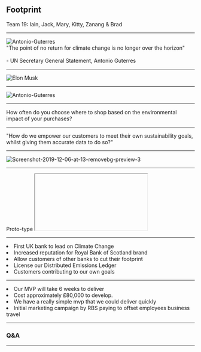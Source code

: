 


## Footprint

<div className="avatar">
    <Avatar src="https://i.ibb.co/R3NCpn3/Whats-App-Image-2019-12-05-at-14-14-40.jpg" />
    <Avatar src="https://i.ibb.co/9btk21P/Whats-App-Image-2019-12-05-at-13-21-23.jpg" />
    <Avatar src="https://i.ibb.co/4ThmDvY/Whats-App-Image-2019-12-05-at-13-22-49.jpg" />
    <Avatar src="https://i.ibb.co/0Q7Rhhw/Whats-App-Image-2019-12-05-at-13-34-15.jpg" />
    <Avatar src="https://i.ibb.co/0ntLktr/Whats-App-Image-2019-12-05-at-14-12-04.jpg" />
    <Avatar src="https://i.ibb.co/Q9Fpsxk/17438742-1659191821052056-4199731567351824384-n.jpg" />
</div>
<div className="team">Team 19: Iain, Jack, Mary, Kitty, Zanang & Brad</div>



---
<img src="https://i.ibb.co/b36fYwX/Antonio-Guterres.jpg" alt="Antonio-Guterres" border="0" />
<div className="quote-un">
"The point of no return for climate change is no longer over the horizon"
</div>
<br />
<div className="un-title">- UN Secretary General Statement, Antonio Guterres</div>

---

<img src="https://encrypted-tbn0.gstatic.com/images?q=tbn:ANd9GcRrT-PSkjwCIzaNHUVgtJ_kqh-X8qeCfSisLQqRvd-qEbqMBhSN9Q&s" alt="Elon Musk" />

---

<img src="https://www.universityofcalifornia.edu/sites/default/files/climate_headlines2.jpg" alt="Antonio-Guterres" border="0" />

---

<div className="Chart-text">
  How often do you choose where to shop based on the environmental impact of your purchases?
</div>
<Chart />

---

<div className="problem">
"How do we empower our customers to meet their own sustainability goals, whilst giving them accurate data to do so?"</div>

---

<img src="https://i.ibb.co/02DVVDR/Screenshot-2019-12-06-at-13-removebg-preview-3.png" alt="Screenshot-2019-12-06-at-13-removebg-preview-3" />


---

<Link href='http://team19-challenge2019.s3-website-eu-west-1.amazonaws.com'>Proto-type</Link>

<Iframe />

---

<div className="kirsty-avatar">
  <Avatar src="https://www.bitcni.org.uk/wp-content/uploads/2018/06/Kirsty-Britz-300x212.jpg" />
</div>
<div className="quotes-kirsty">
  Kirsty Britz, Director of Sustainable Banking
</div>  
<div className="quote-text">
  "This is a unique proposition with a good customer journey that could help nudge our customers into becoming more sustainable."</div>

<div className="quotes-matt">
  Matt Gulliver, PB Stratergy
</div>
<div className="quote-text">
  "So far no other team working on this has been able to solve the data gap."
</div>

<div className="quotes-Jane">
  Jane Barber, Industry Payments
</div>
<div className="quote-text">
  "We could certainley add carbon reporting information into our current payment structures and the approach of starting with the large corporates is a sound one"
</div>

---

<iframe width="640" height="360" src="https://miro.com/app/embed/o9J_kvnOgo0=/?" frameborder="0" scrolling="no" allowfullscreen></iframe>

---

<div className="bizz-model">
  <li>
    First UK bank to lead on Climate Change
  </li>
  <li>
    Increased reputation for Royal Bank of Scotland brand
  </li>
  <li>
    Allow customers of other banks to cut their footprint
  </li>
  <li>
    License our Distributed Emissions Ledger 
  </li>
  <li>
    Customers contributing to our own goals
  </li>
</div>

---

<div className="costing">
  <li>Our MVP will take 6 weeks to deliver</li>
  <li>Cost approximately £80,000 to develop.</li>
  <li>We have a really simple mvp that we could deliver quickly</li>
  <li>Initial marketing campaign by RBS paying to offset employees business travel</li>
</div>

---

### Q&A

---
